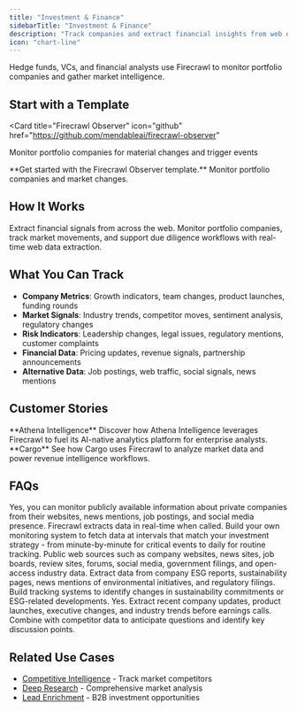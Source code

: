 ```yaml
---
title: "Investment & Finance"
sidebarTitle: "Investment & Finance"
description: "Track companies and extract financial insights from web data"
icon: "chart-line"
---
```


Hedge funds, VCs, and financial analysts use Firecrawl to monitor portfolio companies and gather market intelligence.

## Start with a Template

<Card
  title="Firecrawl Observer"
  icon="github"
  href="https://github.com/mendableai/firecrawl-observer"
>
  Monitor portfolio companies for material changes and trigger events
</Card>

<Note>
  **Get started with the Firecrawl Observer template.** Monitor portfolio
  companies and market changes.
</Note>

## How It Works

Extract financial signals from across the web. Monitor portfolio companies, track market movements, and support due diligence workflows with real-time web data extraction.

## What You Can Track

- **Company Metrics**: Growth indicators, team changes, product launches, funding rounds
- **Market Signals**: Industry trends, competitor moves, sentiment analysis, regulatory changes
- **Risk Indicators**: Leadership changes, legal issues, regulatory mentions, customer complaints
- **Financial Data**: Pricing updates, revenue signals, partnership announcements
- **Alternative Data**: Job postings, web traffic, social signals, news mentions

## Customer Stories

<CardGroup cols={2}>
  <Card href="https://www.firecrawl.dev/blog/how-athena-intelligence-empowers-analysts-with-firecrawl">
    **Athena Intelligence** Discover how Athena Intelligence leverages Firecrawl
    to fuel its AI-native analytics platform for enterprise analysts.
  </Card>
  <Card href="https://www.firecrawl.dev/blog/how-cargo-empowers-gtm-teams-with-firecrawl">
    **Cargo** See how Cargo uses Firecrawl to analyze market data and power
    revenue intelligence workflows.
  </Card>
</CardGroup>

## FAQs

<AccordionGroup>
  <Accordion title="Can I track private companies?">
    Yes, you can monitor publicly available information about private companies
    from their websites, news mentions, job postings, and social media presence.
  </Accordion>

  <Accordion title="How real-time is the data?">
    Firecrawl extracts data in real-time when called. Build your own monitoring
    system to fetch data at intervals that match your investment strategy - from
    minute-by-minute for critical events to daily for routine tracking.
  </Accordion>

  <Accordion title="What alternative data sources can I monitor?">
    Public web sources such as company websites, news sites, job boards, review
    sites, forums, social media, government filings, and open-access industry
    data.
  </Accordion>

  <Accordion title="How can I track ESG and sustainability signals?">
    Extract data from company ESG reports, sustainability pages, news mentions
    of environmental initiatives, and regulatory filings. Build tracking systems
    to identify changes in sustainability commitments or ESG-related
    developments.
  </Accordion>

  <Accordion title="Can Firecrawl help with earnings call preparation?">
    Yes. Extract recent company updates, product launches, executive changes,
    and industry trends before earnings calls. Combine with competitor data to
    anticipate questions and identify key discussion points.
  </Accordion>
</AccordionGroup>

## Related Use Cases

- [Competitive Intelligence](/use-cases/competitive-intelligence) - Track market competitors
- [Deep Research](/use-cases/deep-research) - Comprehensive market analysis
- [Lead Enrichment](/use-cases/lead-enrichment) - B2B investment opportunities
